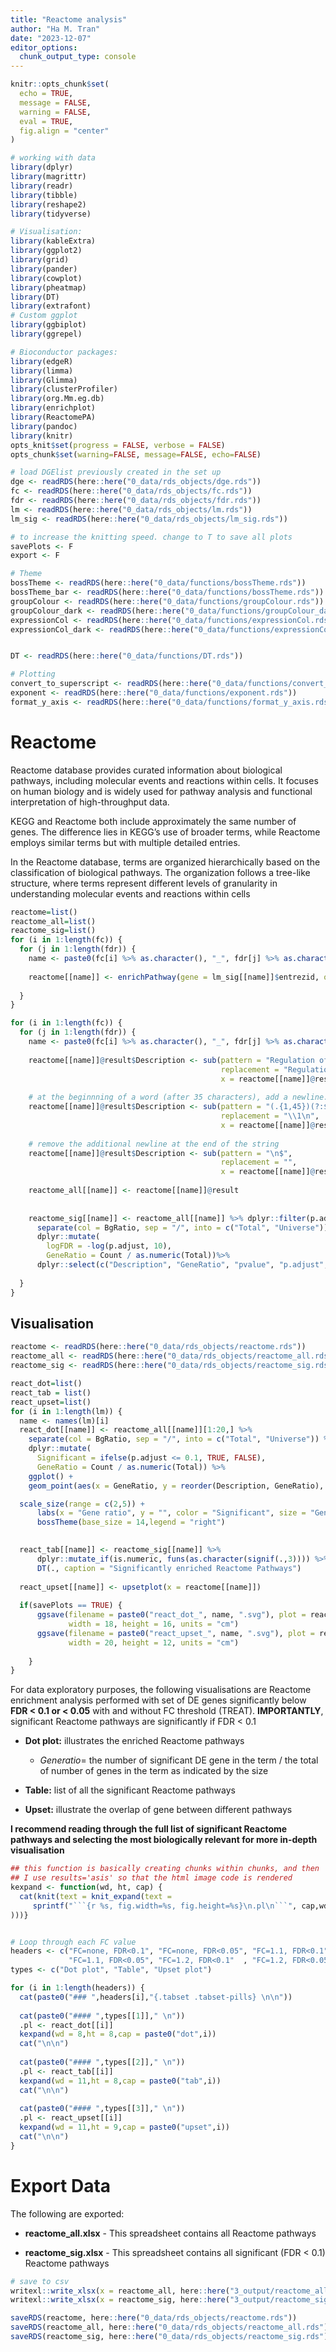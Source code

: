 ```yaml
---
title: "Reactome analysis"
author: "Ha M. Tran"
date: "2023-12-07"
editor_options: 
  chunk_output_type: console
---
```


```r
knitr::opts_chunk$set(
  echo = TRUE,
  message = FALSE,
  warning = FALSE,
  eval = TRUE,
  fig.align = "center"
)
```

```r
# working with data
library(dplyr)
library(magrittr)
library(readr)
library(tibble)
library(reshape2)
library(tidyverse)

# Visualisation:
library(kableExtra)
library(ggplot2)
library(grid)
library(pander)
library(cowplot)
library(pheatmap)
library(DT)
library(extrafont)
# Custom ggplot
library(ggbiplot)
library(ggrepel)

# Bioconductor packages:
library(edgeR)
library(limma)
library(Glimma)
library(clusterProfiler)
library(org.Mm.eg.db)
library(enrichplot)
library(ReactomePA)
library(pandoc)
library(knitr)
opts_knit$set(progress = FALSE, verbose = FALSE)
opts_chunk$set(warning=FALSE, message=FALSE, echo=FALSE)
```

```r
# load DGElist previously created in the set up
dge <- readRDS(here::here("0_data/rds_objects/dge.rds"))
fc <- readRDS(here::here("0_data/rds_objects/fc.rds"))
fdr <- readRDS(here::here("0_data/rds_objects/fdr.rds"))
lm <- readRDS(here::here("0_data/rds_objects/lm.rds"))
lm_sig <- readRDS(here::here("0_data/rds_objects/lm_sig.rds"))

# to increase the knitting speed. change to T to save all plots
savePlots <- F
export <- F
```

```r
# Theme
bossTheme <- readRDS(here::here("0_data/functions/bossTheme.rds"))
bossTheme_bar <- readRDS(here::here("0_data/functions/bossTheme.rds"))
groupColour <- readRDS(here::here("0_data/functions/groupColour.rds"))
groupColour_dark <- readRDS(here::here("0_data/functions/groupColour_dark.rds"))
expressionCol <- readRDS(here::here("0_data/functions/expressionCol.rds"))
expressionCol_dark <- readRDS(here::here("0_data/functions/expressionCol_dark.rds"))


DT <- readRDS(here::here("0_data/functions/DT.rds"))

# Plotting
convert_to_superscript <- readRDS(here::here("0_data/functions/convert_to_superscript.rds"))
exponent <- readRDS(here::here("0_data/functions/exponent.rds"))
format_y_axis <- readRDS(here::here("0_data/functions/format_y_axis.rds"))
```

# Reactome 

Reactome database provides curated information about biological pathways, including molecular events and reactions within cells. It focuses on human biology and is widely used for pathway analysis and functional interpretation of high-throughput data.

KEGG and Reactome both include approximately the same number of genes. The difference lies in KEGG's use of broader terms, while Reactome employs similar terms but with multiple detailed entries.

In the Reactome database, terms are organized hierarchically based on the classification of biological pathways. The organization follows a tree-like structure, where terms represent different levels of granularity in understanding molecular events and reactions within cells


```r
reactome=list()
reactome_all=list()
reactome_sig=list()
for (i in 1:length(fc)) {
  for (j in 1:length(fdr)) {
    name <- paste0(fc[i] %>% as.character(), "_", fdr[j] %>% as.character())    
    
    reactome[[name]] <- enrichPathway(gene = lm_sig[[name]]$entrezid, organism = "mouse", pvalueCutoff = 0.1, pAdjustMethod = "fdr",qvalueCutoff = 1, readable = T)
    
  }
}

for (i in 1:length(fc)) {
  for (j in 1:length(fdr)) {
    name <- paste0(fc[i] %>% as.character(), "_", fdr[j] %>% as.character())    
    
    reactome[[name]]@result$Description <- sub(pattern = "Regulation of Insulin-like Growth Factor \\(IGF\\) transport and uptake by Insulin-like Growth Factor Binding Proteins \\(IGFBPs\\)",
                                               replacement = "Regulation of IGF transport and uptake by IGFBPs", 
                                               x = reactome[[name]]@result$Description)
    
    # at the beginnning of a word (after 35 characters), add a newline. shorten the y axis for dot plot 
    reactome[[name]]@result$Description <- sub(pattern = "(.{1,45})(?:$| )", 
                                               replacement = "\\1\n", 
                                               x = reactome[[name]]@result$Description)
    
    # remove the additional newline at the end of the string
    reactome[[name]]@result$Description <- sub(pattern = "\n$", 
                                               replacement = "", 
                                               x = reactome[[name]]@result$Description)
    
    reactome_all[[name]] <- reactome[[name]]@result
    
    
    reactome_sig[[name]] <- reactome_all[[name]] %>% dplyr::filter(p.adjust <= 0.1) %>% 
      separate(col = BgRatio, sep = "/", into = c("Total", "Universe")) %>%
      dplyr::mutate(
        logFDR = -log(p.adjust, 10),
        GeneRatio = Count / as.numeric(Total))%>%
      dplyr::select(c("Description", "GeneRatio", "pvalue", "p.adjust", "logFDR", "qvalue", "geneID", "Count"))
   
  }
}

```

## Visualisation{.tabset .tabset-pills}
```r
reactome <- readRDS(here::here("0_data/rds_objects/reactome.rds"))
reactome_all <- readRDS(here::here("0_data/rds_objects/reactome_all.rds"))
reactome_sig <- readRDS(here::here("0_data/rds_objects/reactome_sig.rds"))

react_dot=list()
react_tab = list()
react_upset=list()
for (i in 1:length(lm)) {
  name <- names(lm)[i]
  react_dot[[name]] <- reactome_all[[name]][1:20,] %>% 
    separate(col = BgRatio, sep = "/", into = c("Total", "Universe")) %>%
    dplyr::mutate(
      Significant = ifelse(p.adjust <= 0.1, TRUE, FALSE),
      GeneRatio = Count / as.numeric(Total)) %>% 
    ggplot() +
    geom_point(aes(x = GeneRatio, y = reorder(Description, GeneRatio), colour = Significant, size = Count)) +

  scale_size(range = c(2,5)) +
      labs(x = "Gene ratio", y = "", color = "Significant", size = "Gene Counts") +
      bossTheme(base_size = 14,legend = "right")

  
  react_tab[[name]] <- reactome_sig[[name]] %>% 
      dplyr::mutate_if(is.numeric, funs(as.character(signif(.,3)))) %>% 
      DT(., caption = "Significantly enriched Reactome Pathways")
  
  react_upset[[name]] <- upsetplot(x = reactome[[name]])
  
  if(savePlots == TRUE) {
      ggsave(filename = paste0("react_dot_", name, ".svg"), plot = react_dot[[name]], path = here::here("2_plots/3_FA/reactome/"),
             width = 18, height = 16, units = "cm")
      ggsave(filename = paste0("react_upset_", name, ".svg"), plot = react_upset[[name]], path = here::here("2_plots/3_FA/reactome/"), 
             width = 20, height = 12, units = "cm")
      
    }
}

```

For data exploratory purposes, the following visualisations are Reactome enrichment analysis performed with set of DE genes significantly below **FDR \< 0.1 or \< 0.05** with and without FC threshold (TREAT). **IMPORTANTLY**, significant Reactome pathways are significantly if FDR < 0.1

-   **Dot plot:** illustrates the enriched Reactome pathways

    -   $Gene ratio =$ the number of significant DE gene in the term / the total of number of genes in the term as indicated by the size

-   **Table:** list of all the significant Reactome pathways

-   **Upset:** illustrate the overlap of gene between different pathways

**I recommend reading through the full list of significant Reactome pathways and selecting the most biologically relevant for more in-depth visualisation**



```r
## this function is basically creating chunks within chunks, and then
## I use results='asis' so that the html image code is rendered 
kexpand <- function(wd, ht, cap) {
  cat(knit(text = knit_expand(text = 
     sprintf("```{r %s, fig.width=%s, fig.height=%s}\n.pl\n```", cap,wd, ht)
)))}


# Loop through each FC value
headers <- c("FC=none, FDR<0.1", "FC=none, FDR<0.05", "FC=1.1, FDR<0.1", 
             "FC=1.1, FDR<0.05", "FC=1.2, FDR<0.1"  , "FC=1.2, FDR<0.05")
types <- c("Dot plot", "Table", "Upset plot")

for (i in 1:length(headers)) {
  cat(paste0("### ",headers[i],"{.tabset .tabset-pills} \n\n"))
  
  cat(paste0("#### ",types[[1]]," \n"))
  .pl <- react_dot[[i]] 
  kexpand(wd = 8,ht = 8,cap = paste0("dot",i))
  cat("\n\n")
  
  cat(paste0("#### ",types[[2]]," \n"))
  .pl <- react_tab[[i]]
  kexpand(wd = 11,ht = 8,cap = paste0("tab",i))
  cat("\n\n")
  
  cat(paste0("#### ",types[[3]]," \n"))
  .pl <- react_upset[[i]] 
  kexpand(wd = 11,ht = 9,cap = paste0("upset",i))
  cat("\n\n")
}
```

# Export Data

The following are exported:

-   **reactome_all.xlsx** - This spreadsheet contains all Reactome pathways

-   **reactome_sig.xlsx** - This spreadsheet contains all significant (FDR < 0.1) Reactome pathways

```r
# save to csv
writexl::write_xlsx(x = reactome_all, here::here("3_output/reactome_all.xlsx"))
writexl::write_xlsx(x = reactome_sig, here::here("3_output/reactome_sig.xlsx"))
```

```r
saveRDS(reactome, here::here("0_data/rds_objects/reactome.rds"))
saveRDS(reactome_all, here::here("0_data/rds_objects/reactome_all.rds"))
saveRDS(reactome_sig, here::here("0_data/rds_objects/reactome_sig.rds"))
```

